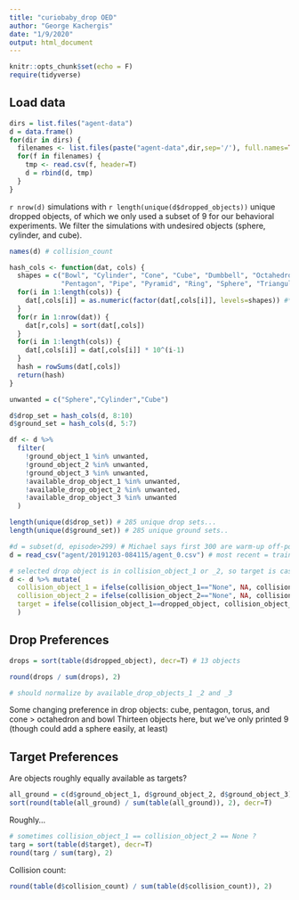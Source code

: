 ```yaml
---
title: "curiobaby_drop OED"
author: "George Kachergis"
date: "1/9/2020"
output: html_document
---
```


```r
knitr::opts_chunk$set(echo = F)
require(tidyverse)
```

## Load data

```r
dirs = list.files("agent-data")
d = data.frame()
for(dir in dirs) {
  filenames <- list.files(paste("agent-data",dir,sep='/'), full.names=TRUE)
  for(f in filenames) {
    tmp <- read.csv(f, header=T)
    d = rbind(d, tmp)
  }
}
```

`r nrow(d)` simulations with `r length(unique(d$dropped_objects))` unique dropped objects, of which we only used a subset of 9 for our behavioral experiments. We filter the simulations with undesired objects (sphere, cylinder, and cube).

```r
names(d) # collision_count

hash_cols <- function(dat, cols) {
  shapes = c("Bowl", "Cylinder", "Cone", "Cube", "Dumbbell", "Octahedron", 
             "Pentagon", "Pipe", "Pyramid", "Ring", "Sphere", "TriangularPrism")
  for(i in 1:length(cols)) {
    dat[,cols[i]] = as.numeric(factor(dat[,cols[i]], levels=shapes)) #* 10^(i-1)
  }
  for(r in 1:nrow(dat)) {
    dat[r,cols] = sort(dat[,cols])
  }
  for(i in 1:length(cols)) {
    dat[,cols[i]] = dat[,cols[i]] * 10^(i-1)
  }
  hash = rowSums(dat[,cols])
  return(hash)
}

unwanted = c("Sphere","Cylinder","Cube")

d$drop_set = hash_cols(d, 8:10)
d$ground_set = hash_cols(d, 5:7)

df <- d %>% 
  filter(
    !ground_object_1 %in% unwanted,
    !ground_object_2 %in% unwanted,
    !ground_object_3 %in% unwanted,
    !available_drop_object_1 %in% unwanted,
    !available_drop_object_2 %in% unwanted,
    !available_drop_object_3 %in% unwanted
  )

length(unique(d$drop_set)) # 285 unique drop sets...
length(unique(d$ground_set)) # 285 unique ground sets..

#d = subset(d, episode>299) # Michael says first 300 are warm-up off-policy
d = read_csv("agent/20191203-084115/agent_0.csv") # most recent = trained dynamics model

# selected drop object is in collision_object_1 or _2, so target is case where dropped_object!=collision_object
d <- d %>% mutate(
  collision_object_1 = ifelse(collision_object_1=="None", NA, collision_object_1),
  collision_object_2 = ifelse(collision_object_2=="None", NA, collision_object_2),
  target = ifelse(collision_object_1==dropped_object, collision_object_2, collision_object_1)
  ) 

```

## Drop Preferences

```r

drops = sort(table(d$dropped_object), decr=T) # 13 objects

round(drops / sum(drops), 2)

# should normalize by available_drop_objects_1 _2 and _3
```

Some changing preference in drop objects: cube, pentagon, torus, and cone > octahedron and bowl
Thirteen objects here, but we've only printed 9 (though could add a sphere easily, at least)

## Target Preferences

Are objects roughly equally available as targets?

```r
all_ground = c(d$ground_object_1, d$ground_object_2, d$ground_object_3)
sort(round(table(all_ground) / sum(table(all_ground)), 2), decr=T)
```

Roughly... 

```r
# sometimes collision_object_1 == collision_object_2 == None ?
targ = sort(table(d$target), decr=T)
round(targ / sum(targ), 2)
```


Collision count:
```r
round(table(d$collision_count) / sum(table(d$collision_count)), 2)
```
